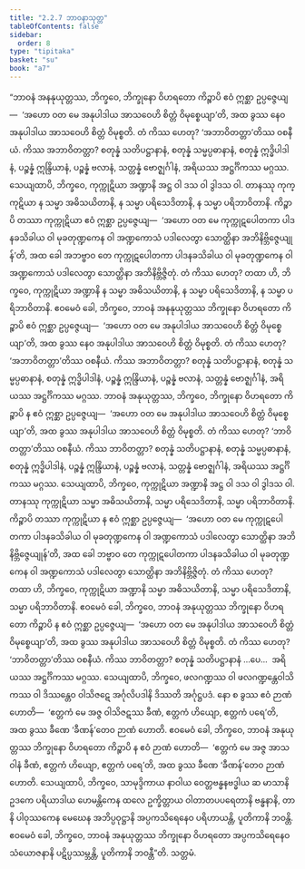 ```yaml
---
title: "2.2.7 ဘာဝနာသုတ္တ"
tableOfContents: false
sidebar:
  order: 8
type: "tipitaka"
basket: "su"
book: "a7"
---
```



<DynamicBreadcrumb />

<Division number="71" book="a7">

<Paragraph number="562" book="a7">
“ဘာဝနံ အနနုယုတ္တဿ, ဘိက္ခဝေ, ဘိက္ခုနော ဝိဟရတော ကိဉ္စာပိ ဧဝံ ဣစ္ဆာ ဥပ္ပဇ္ဇေယျ—  ‘အဟော ဝတ မေ အနုပါဒါယ အာသဝေဟိ စိတ္တံ ဝိမုစ္စေယျာ’တိ, အထ ခွဿ နေဝ အနုပါဒါယ အာသဝေဟိ စိတ္တံ ဝိမုစ္စတိ. တံ ကိဿ ဟေတု? ‘အဘာဝိတတ္တာ’တိဿ ဝစနီယံ. ကိဿ အဘာဝိတတ္တာ? စတုန္နံ သတိပဋ္ဌာနာနံ, စတုန္နံ သမ္မပ္ပဓာနာနံ, စတုန္နံ ဣဒ္ဓိပါဒါနံ, ပဉ္စန္နံ ဣန္ဒြိယာနံ, ပဉ္စန္နံ ဗလာနံ, သတ္တန္နံ ဗောဇ္ဈင်္ဂါနံ, အရိယဿ အဋ္ဌင်္ဂိကဿ မဂ္ဂဿ.
</Paragraph>

<Paragraph number="563" book="a7">
သေယျထာပိ, ဘိက္ခဝေ, ကုက္ကုဋိယာ အဏ္ဍာနိ အဋ္ဌ ဝါ ဒသ ဝါ ဒွါဒသ ဝါ. တာနဿု ကုက္ကုဋိယာ န သမ္မာ အဓိသယိတာနိ, န သမ္မာ ပရိသေဒိတာနိ, န သမ္မာ ပရိဘာဝိတာနိ. ကိဉ္စာပိ တဿာ ကုက္ကုဋိယာ ဧဝံ ဣစ္ဆာ ဥပ္ပဇ္ဇေယျ—  ‘အဟော ဝတ မေ ကုက္ကုဋပေါတကာ ပါဒနခသိခါယ ဝါ မုခတုဏ္ဍကေန ဝါ အဏ္ဍကောသံ ပဒါလေတွာ သောတ္ထိနာ အဘိနိဗ္ဘိဇ္ဇေယျုန်’တိ, အထ ခေါ အဘဗ္ဗာဝ တေ ကုက္ကုဋပေါတကာ ပါဒနခသိခါယ ဝါ မုခတုဏ္ဍကေန ဝါ အဏ္ဍကောသံ ပဒါလေတွာ သောတ္ထိနာ အဘိနိဗ္ဘိဇ္ဇိတုံ. တံ ကိဿ ဟေတု? တထာ ဟိ, ဘိက္ခဝေ, ကုက္ကုဋိယာ အဏ္ဍာနိ န သမ္မာ အဓိသယိတာနိ, န သမ္မာ ပရိသေဒိတာနိ, န သမ္မာ ပရိဘာဝိတာနိ. ဧဝမေဝံ ခေါ, ဘိက္ခဝေ, ဘာဝနံ အနနုယုတ္တဿ ဘိက္ခုနော ဝိဟရတော ကိဉ္စာပိ ဧဝံ ဣစ္ဆာ ဥပ္ပဇ္ဇေယျ—  ‘အဟော ဝတ မေ အနုပါဒါယ အာသဝေဟိ စိတ္တံ ဝိမုစ္စေယျာ’တိ, အထ ခွဿ နေဝ အနုပါဒါယ အာသဝေဟိ စိတ္တံ ဝိမုစ္စတိ. တံ ကိဿ ဟေတု? ‘အဘာဝိတတ္တာ’တိဿ ဝစနီယံ. ကိဿ အဘာဝိတတ္တာ? စတုန္နံ သတိပဋ္ဌာနာနံ, စတုန္နံ သမ္မပ္ပဓာနာနံ, စတုန္နံ ဣဒ္ဓိပါဒါနံ, ပဉ္စန္နံ ဣန္ဒြိယာနံ, ပဉ္စန္နံ ဗလာနံ, သတ္တန္နံ ဗောဇ္ဈင်္ဂါနံ, အရိယဿ အဋ္ဌင်္ဂိကဿ မဂ္ဂဿ.
</Paragraph>

<Paragraph number="564" book="a7">
ဘာဝနံ အနုယုတ္တဿ, ဘိက္ခဝေ, ဘိက္ခုနော ဝိဟရတော ကိဉ္စာပိ န ဧဝံ ဣစ္ဆာ ဥပ္ပဇ္ဇေယျ—  ‘အဟော ဝတ မေ အနုပါဒါယ အာသဝေဟိ စိတ္တံ ဝိမုစ္စေယျာ’တိ, အထ ခွဿ အနုပါဒါယ အာသဝေဟိ စိတ္တံ ဝိမုစ္စတိ. တံ ကိဿ ဟေတု? ‘ဘာဝိတတ္တာ’တိဿ ဝစနီယံ. ကိဿ ဘာဝိတတ္တာ? စတုန္နံ သတိပဋ္ဌာနာနံ, စတုန္နံ သမ္မပ္ပဓာနာနံ, စတုန္နံ ဣဒ္ဓိပါဒါနံ, ပဉ္စန္နံ ဣန္ဒြိယာနံ, ပဉ္စန္နံ ဗလာနံ, သတ္တန္နံ ဗောဇ္ဈင်္ဂါနံ, အရိယဿ အဋ္ဌင်္ဂိကဿ မဂ္ဂဿ.
</Paragraph>

<Paragraph number="565" book="a7">
သေယျထာပိ, ဘိက္ခဝေ, ကုက္ကုဋိယာ အဏ္ဍာနိ အဋ္ဌ ဝါ ဒသ ဝါ ဒွါဒသ ဝါ. တာနဿု ကုက္ကုဋိယာ သမ္မာ အဓိသယိတာနိ, သမ္မာ ပရိသေဒိတာနိ, သမ္မာ ပရိဘာဝိတာနိ. ကိဉ္စာပိ တဿာ ကုက္ကုဋိယာ န ဧဝံ ဣစ္ဆာ ဥပ္ပဇ္ဇေယျ—  ‘အဟော ဝတ မေ ကုက္ကုဋပေါတကာ ပါဒနခသိခါယ ဝါ မုခတုဏ္ဍကေန ဝါ အဏ္ဍကောသံ ပဒါလေတွာ သောတ္ထိနာ အဘိနိဗ္ဘိဇ္ဇေယျုန်’တိ, အထ ခေါ ဘဗ္ဗာဝ တေ ကုက္ကုဋပေါတကာ ပါဒနခသိခါယ ဝါ မုခတုဏ္ဍကေန ဝါ အဏ္ဍကောသံ ပဒါလေတွာ သောတ္ထိနာ အဘိနိဗ္ဘိဇ္ဇိတုံ. တံ ကိဿ ဟေတု? တထာ ဟိ, ဘိက္ခဝေ, ကုက္ကုဋိယာ အဏ္ဍာနိ သမ္မာ အဓိသယိတာနိ, သမ္မာ ပရိသေဒိတာနိ, သမ္မာ ပရိဘာဝိတာနိ. ဧဝမေဝံ ခေါ, ဘိက္ခဝေ, ဘာဝနံ အနုယုတ္တဿ ဘိက္ခုနော ဝိဟရတော ကိဉ္စာပိ န ဧဝံ ဣစ္ဆာ ဥပ္ပဇ္ဇေယျ—  ‘အဟော ဝတ မေ အနုပါဒါယ အာသဝေဟိ စိတ္တံ ဝိမုစ္စေယျာ’တိ, အထ ခွဿ အနုပါဒါယ အာသဝေဟိ စိတ္တံ ဝိမုစ္စတိ. တံ ကိဿ ဟေတု? ‘ဘာဝိတတ္တာ’တိဿ ဝစနီယံ. ကိဿ ဘာဝိတတ္တာ? စတုန္နံ သတိပဋ္ဌာနာနံ …ပေ…  အရိယဿ အဋ္ဌင်္ဂိကဿ မဂ္ဂဿ.
</Paragraph>

<Paragraph number="566" book="a7">
သေယျထာပိ, ဘိက္ခဝေ, ဖလဂဏ္ဍဿ ဝါ ဖလဂဏ္ဍန္တေဝါသိကဿ ဝါ ဒိဿန္တေဝ ဝါသိဇဋေ အင်္ဂုလိပဒါနိ ဒိဿတိ အင်္ဂုဋ္ဌပဒံ. နော စ ခွဿ ဧဝံ ဉာဏံ ဟောတိ—  ‘ဧတ္တကံ မေ အဇ္ဇ ဝါသိဇဋဿ ခီဏံ, ဧတ္တကံ ဟိယျော, ဧတ္တကံ ပရေ’တိ, အထ ခွဿ ခီဏေ ‘ခီဏန်’တေဝ ဉာဏံ ဟောတိ. ဧဝမေဝံ ခေါ, ဘိက္ခဝေ, ဘာဝနံ အနုယုတ္တဿ ဘိက္ခုနော ဝိဟရတော ကိဉ္စာပိ န ဧဝံ ဉာဏံ ဟောတိ—  ‘ဧတ္တကံ မေ အဇ္ဇ အာသဝါနံ ခီဏံ, ဧတ္တကံ ဟိယျော, ဧတ္တကံ ပရေ’တိ, အထ ခွဿ ခီဏေ ‘ခီဏန်’တေဝ ဉာဏံ ဟောတိ.
</Paragraph>

<Paragraph number="567" book="a7">
သေယျထာပိ, ဘိက္ခဝေ, သာမုဒ္ဒိကာယ နာဝါယ ဝေတ္တဗန္ဓနဗဒ္ဓါယ ဆ မာသာနိ ဥဒကေ ပရိယာဒါယ ဟေမန္တိကေန ထလေ ဥက္ခိတ္တာယ ဝါတာတပပရေတာနိ ဗန္ဓနာနိ, တာနိ ပါဝုဿကေန မေဃေန အဘိပ္ပဝုဋ္ဌာနိ အပ္ပကသိရေနေဝ ပရိဟာယန္တိ, ပူတိကာနိ ဘဝန္တိ. ဧဝမေဝံ ခေါ, ဘိက္ခဝေ, ဘာဝနံ အနုယုတ္တဿ ဘိက္ခုနော ဝိဟရတော အပ္ပကသိရေနေဝ သံယောဇနာနိ ပဋိပ္ပဿမ္ဘန္တိ, ပူတိကာနိ ဘဝန္တီ”တိ.

</Paragraph>
</Division>

<Paragraph number="568" type="center" book="a7">
သတ္တမံ.
</Paragraph>